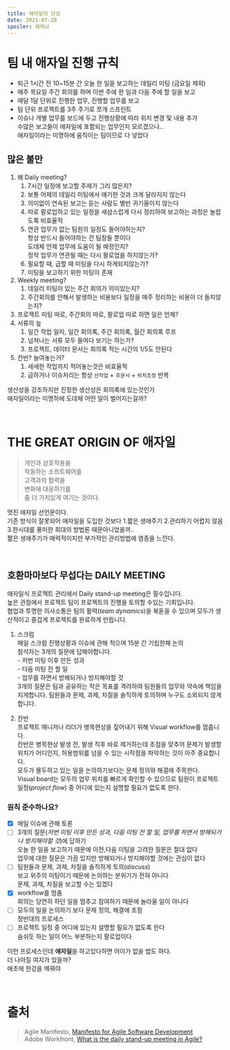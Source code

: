 ```yaml
---
title: 애자일의 단상
date: 2021-07-28
spoiler: 왜하냐
---
```


# 팀 내 애자일 진행 규칙
- 퇴근 1시간 전 10\~15분 간 오늘 한 일을 보고하는 데일리 미팅 (금요일 제외)
- 매주 목요일 주간 회의를 하며 이번 주에 한 일과 다음 주에 할 일을 보고
- 매달 1달 단위로 진행한 업무, 진행할 업무를 보고
- 팀 단위 프로젝트를 3주 주기로 쪼개 스프린트
- 이슈나 개별 업무를 보드에 두고 진행상황에 따라 위치 변경 및 내용 추가  
수많은 보고들이 애자일에 포함되는 업무인지 모르겠으나..  
애자일이라는 미명하에 움직이는 팀이므로 다 넣었다  

## 많은 불만
1. 왜 Daily meeting?
    1. 7시간 일정에 보고할 주제가 그리 많은지?
    1. 보통 어제의 데일리 미팅에서 얘기한 것과 크게 달라지지 않는다
    1. 의미없이 연속된 보고는 듣는 사람도 별반 귀기울이지 않는다
    1. 따로 팔로업하고 있는 일정을 새삼스럽게 다시 정리하여 보고하는 과정은 놀랍도록 비효율적
    1. 연관 업무가 없는 팀원의 일정도 들어야하는지?  
        항상 반드시 들어야하는 건 팀장들 뿐이다  
        도데체 언제 업무에 도움이 될 예정인지?  
        정작 업무가 연관될 때는 다시 팔로업을 하지않는가?   
    1. 필요할 때, 급할 때 미팅을 다시 하게되지않는가?
    1. 미팅을 보고하기 위한 미팅이 존재
1. Weekly meeting?
    1. 데일리 미팅이 있는 주간 회의가 의미있는지?
    1. 주간회의를 안해서 발생하는 비용보다 일정을 매주 정리하는 비용이 더 들지않는지?
1. 프로젝트 미팅 따로, 주간회의 따로, 팔로업 따로 하면 일은 언제?
1. 서류의 늪
    1. 일간 작업 일지, 일간 회의록, 주간 회의록, 월간 회의록 루프
    1. 넘쳐나는 서류 모두 들여다 보기는 하는가?
    1. 프로젝트, 데이터 문서는 회의록 적는 시간의 1/5도 안된다
1. 칸반? 늘여놓는거?
    1. 세세한 작업까지 적어놓는것은 비효율적
    1. 급하거나 이슈처리는 항상 `선작업` + `후문서` + `위치조정` 반복

생산성을 강조하지만 진정한 생산성은 회의록에 있는것인가  
애자일이라는 미명하에 도데체 어떤 일이 벌어지는걸까?  

&nbsp;

# THE GREAT ORIGIN OF 애자일
> 개인과 상호작용을  
> 작동하는 소프트웨어를  
> 고객과의 협력을  
> 변화에 대응하기를  
> 좀 더 가치있게 여기는 것이다.  

멋진 애자일 선언문이다.  
기존 방식이 잘못되어 애자일을 도입한 것보다 1.짧은 생애주기 2.관리하기 어렵지 않음 3.한시대를 풍미한 희대의 방법론 때문아니었을까..  
짦은 생애주기가 매력적이지만 부가적인 관리방법에 염증을 느낀다.   

&nbsp;

## 호환마마보다 무섭다는 DAILY MEETING
애자일식 프로젝트 관리에서 Daily stand-up meeting은 필수입니다.  
높은 관점에서 프로젝트 팀이 프로젝트의 진행을 토의할 수있는 기회입니다.  
협업과 투명한 의사소통은 팀의 활력(_team dynamics_)을 북돋을 수 있으며 모두가 생산적이고 즐겁게 프로젝트를 완료하게 만듭니다.  

1. 스크럼  
    매일 스크럼 진행상황과 이슈에 관해 적으며 15분 간 기립한채 논의  
    참석자는 3개의 질문에 답해야합니다.  
        - 저번 미팅 이후 만든 성과  
        - 다음 미팅 전 할 일  
        - 업무를 하면서 방해되거나 방지해야할 것  
    3개의 질문은 팀과 공유하는 작은 목표를 격려하여 팀원들의 업무와 약속에 책임을 지게합니다. 팀원들과 문제, 과제, 차질을 솔직하게 토의하며 누구도 소외되지 않게 합니다.

2. 칸반  
    프로젝트 매니저나 리더가 병목현상을 짚어내기 위해 Visual workflow를 멈춥니다.  
    칸반은 병목현상 발생 전, 발생 직후 바로 제거하는데 초점을 맞추어 문제가 발생할 위치가 어디인지, 허용범위를 넘을 수 있는 시작점을 파악하는 것이 아주 중요합니다.  
    모두가 몰두하고 있는 일을 논의하기보다는 문제 정의와 해결에 주목한다.  
    Visual board는 모두의 업무 위치를 빠르게 확인할 수 있으므로 팀원이 프로젝트 일정(_project flow_) 중 어디에 있는지 설명할 필요가 없도록 한다.  

### 원칙 준수하나요?
- [x] 매일 이슈에 관해 토론
- [ ] 3개의 질문(_저번 미팅 이후 만든 성과, 다음 미팅 전 할 일, 업무를 하면서 방해되거나 방지해야할 것_)에 답하기  
    오늘 한 일을 보고하기 때문에 이전,다음 미팅을 고려한 질문은 절대 없다  
    업무에 대한 질문은 가끔 있지만 방해되거나 방지해야할 것에는 관심이 없다
- [ ] 팀원들과 문제, 과제, 차질을 솔직하게 토의(_discuss_)  
    보고 위주의 미팅이기 때문에 논의하는 분위기가 전혀 아니다  
    문제, 과제, 차질을 보고할 수는 있겠다
- [x] workflow를 멈춤  
    회의는 당연히 하던 일을 멈추고 참여하기 때문에 놀라울 일이 아니다
- [ ] 모두의 일을 논의하기 보다 문제 정의, 해결에 초점  
    정반대의 프로세스
- [ ] 프로젝트 일정 중 어디에 있는지 설명할 필요가 없도록 한다  
    숨쉬듯 하는 일이 어느 부분하는지 팔로업이다

이런 프로세스인데 **애자일**을 하고있다하면 어이가 없을 법도 하다.  
더 나아질 여지가 있을까?  
애초에 한강을 메꿔야

&nbsp;

# 출처
> Agile Manifesto, [Manifesto for Agile Software Development](https://agilemanifesto.org/)  
> Adobe Workfront, [What is the daily stand-up meeting in Agile?](https://www.workfront.com/project-management/methodologies/agile/daily-stand-up)